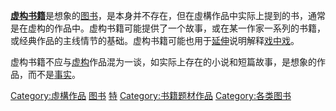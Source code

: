 '''[[虚构书籍|虚构书籍]]'''是想象的[[图书|图书]]，是本身并不存在，但在虛構作品中实际上提到的书，通常是在虚构的作品中。虚构书籍可能提供了一个故事，或在某一作家一系列的书籍，或经典作品的主线情节的基础。虚构书籍可能也用于[[延伸|延伸]]说明解释[[戏中戏|戏中戏]]。

虚构书籍不应与[[虚构|虚构]]作品混为一谈，如实际上存在的小说和短篇故事，是想象的作品，而不是[[事实|事实]]。

[[Category:虛構作品|Category:虛構作品]][[Category:虛構物品|图书]]
[[Category:書籍類型|特]][[Category:书籍题材作品|Category:书籍题材作品]]
[[Category:各类图书|Category:各类图书]]